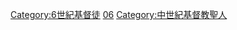 {{Portal|基督教|歷史|人物}}
{{cat pair|5世紀基督教聖人|7世紀基督教聖人}}

[[Category:6世紀基督徒|Category:6世紀基督徒]]
[[Category:各世纪基督教聖人|06]]
[[Category:中世紀基督教聖人|Category:中世紀基督教聖人]]